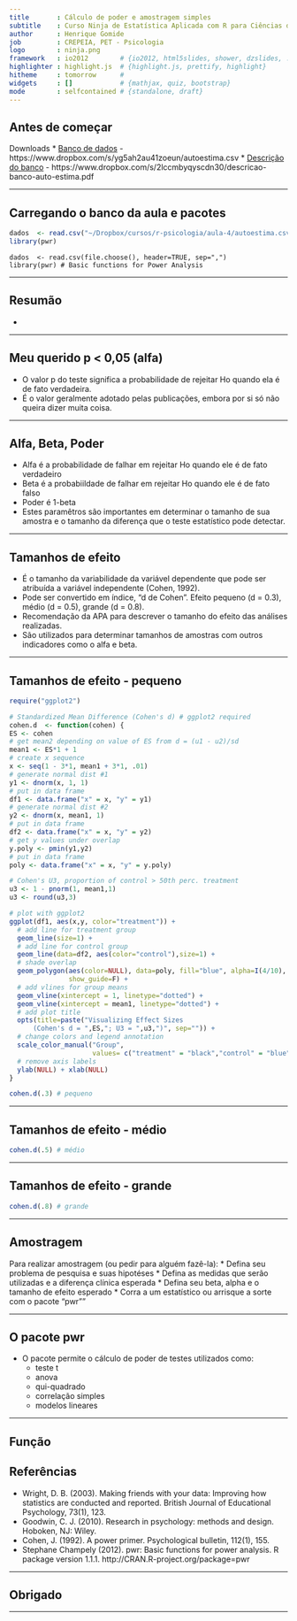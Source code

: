 ```yaml
---
title       : Cálculo de poder e amostragem simples
subtitle    : Curso Ninja de Estatística Aplicada com R para Ciências da Saúde
author      : Henrique Gomide
job         : CREPEIA, PET - Psicologia
logo        : ninja.png
framework   : io2012        # {io2012, html5slides, shower, dzslides, ...}
highlighter : highlight.js  # {highlight.js, prettify, highlight}
hitheme     : tomorrow      # 
widgets     : []            # {mathjax, quiz, bootstrap}
mode        : selfcontained # {standalone, draft}
---
```


## Antes de começar
Downloads
* [Banco de dados](https://www.dropbox.com/s/yg5ah2au41zoeun/autoestima.csv) - https://www.dropbox.com/s/yg5ah2au41zoeun/autoestima.csv
* [Descrição do banco](https://www.dropbox.com/s/2lccmbyqyscdn30/descricao-banco-auto-estima.pdf) - https://www.dropbox.com/s/2lccmbyqyscdn30/descricao-banco-auto-estima.pdf

---

## Carregando o banco da aula e pacotes

```r
dados  <- read.csv("~/Dropbox/cursos/r-psicologia/aula-4/autoestima.csv")
library(pwr)
```

```
dados  <- read.csv(file.choose(), header=TRUE, sep=",")
library(pwr) # Basic functions for Power Analysis
```

---

## Resumão
* 


---

## Meu querido p < 0,05 (alfa)

* O valor p do teste significa a probabilidade de rejeitar Ho quando ela é de fato verdadeira.
* É o valor geralmente adotado pelas publicações, embora por si só não queira dizer muita coisa.

---

## Alfa, Beta, Poder

* Alfa é a probabilidade de falhar em rejeitar Ho quando ele é de fato verdadeiro
* Beta é a probabiildade de falhar em rejeitar Ho quando ele é de fato falso
* Poder é 1-beta
* Estes paramêtros são importantes em determinar o tamanho de sua amostra e o tamanho da diferença que o teste estatístico pode detectar.

---

## Tamanhos de efeito

* É o tamanho da variabilidade da variável dependente que pode ser atribuída a variável independente (Cohen, 1992).
* Pode ser convertido em índice, "d de Cohen". Efeito pequeno (d = 0.3), médio (d = 0.5), grande (d = 0.8).
* Recomendação da APA para descrever o tamanho do efeito das análises realizadas.
* São utilizados para determinar tamanhos de amostras com outros indicadores como o alfa e beta.

---

## Tamanhos de efeito - pequeno

```r
require("ggplot2")

# Standardized Mean Difference (Cohen's d) # ggplot2 required
cohen.d  <- function(cohen) {
ES <- cohen
# get mean2 depending on value of ES from d = (u1 - u2)/sd
mean1 <- ES*1 + 1
# create x sequence
x <- seq(1 - 3*1, mean1 + 3*1, .01)
# generate normal dist #1
y1 <- dnorm(x, 1, 1)
# put in data frame
df1 <- data.frame("x" = x, "y" = y1)
# generate normal dist #2
y2 <- dnorm(x, mean1, 1)
# put in data frame
df2 <- data.frame("x" = x, "y" = y2)
# get y values under overlap
y.poly <- pmin(y1,y2)
# put in data frame
poly <- data.frame("x" = x, "y" = y.poly)

# Cohen's U3, proportion of control > 50th perc. treatment
u3 <- 1 - pnorm(1, mean1,1)
u3 <- round(u3,3)

# plot with ggplot2
ggplot(df1, aes(x,y, color="treatment")) +
  # add line for treatment group
  geom_line(size=1) + 
  # add line for control group
  geom_line(data=df2, aes(color="control"),size=1) +
  # shade overlap
  geom_polygon(aes(color=NULL), data=poly, fill="blue", alpha=I(4/10),
               show_guide=F) +
  # add vlines for group means
  geom_vline(xintercept = 1, linetype="dotted") + 
  geom_vline(xintercept = mean1, linetype="dotted") + 
  # add plot title
  opts(title=paste("Visualizing Effect Sizes 
      (Cohen's d = ",ES,"; U3 = ",u3,")", sep="")) +
  # change colors and legend annotation
  scale_color_manual("Group", 
                     values= c("treatment" = "black","control" = "blue")) +
  # remove axis labels
  ylab(NULL) + xlab(NULL)
}
```

```r
cohen.d(.3) # pequeno
```

---

## Tamanhos de efeito - médio

```r
cohen.d(.5) # médio
```

---

## Tamanhos de efeito - grande

```r
cohen.d(.8) # grande
```

---

## Amostragem

Para realizar amostragem (ou pedir para alguém fazê-la):
  * Defina seu problema de pesquisa e suas hipotéses
  * Defina as medidas que serão utilizadas e a diferença clínica esperada
  * Defina seu beta, alpha e o tamanho de efeito esperado
  * Corra a um estatístico ou arrisque a sorte com o pacote "pwr""

---


## O pacote pwr

* O pacote permite o cálculo de poder de testes utilizados como:
  - teste t
  - anova
  - qui-quadrado
  - correlação simples
  - modelos lineares

---

## Função


## Referências

* Wright, D. B. (2003). Making friends with your data: Improving how statistics are conducted and  reported. British Journal of Educational Psychology, 73(1), 123.
* Goodwin, C. J. (2010). Research in psychology: methods and design. Hoboken, NJ: Wiley.
* Cohen, J. (1992). A power primer. Psychological bulletin, 112(1), 155.
* Stephane Champely (2012). pwr: Basic functions for power analysis. R package version 1.1.1. http://CRAN.R-project.org/package=pwr

---

## Obrigado


---

